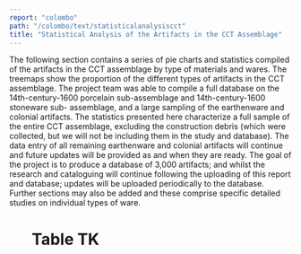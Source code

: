 ```yaml
---
report: "colombo"
path: "/colombo/text/statisticalanalysiscct"
title: "Statistical Analysis of the Artifacts in the CCT Assemblage"
---
```



The following section contains a series of pie charts and statistics compiled of the artifacts in the CCT assemblage by type of materials and wares. The treemaps show the proportion of the different types of artifacts in the CCT assemblage. The project team was able to compile a full database on the 14th-century-1600 porcelain sub-assemblage and 14th-century-1600 stoneware sub- assemblage, and a large sampling of the earthenware and colonial artifacts. The statistics presented here characterize a full sample of the entire CCT assemblage, excluding the construction debris (which were collected, but we will not be including them in the study and database). The data entry of all remaining earthenware and colonial artifacts will continue and future updates will be provided as and when they are ready. The goal of the project is to produce a database of 3,000 artifacts; and whilst the research and cataloguing will continue following the uploading of this report and database; updates will be uploaded periodically to the database. Further sections may also be added and these comprise specific detailed studies on individual types of ware.

<Figure img={"chart20.png"} />

# Table TK
